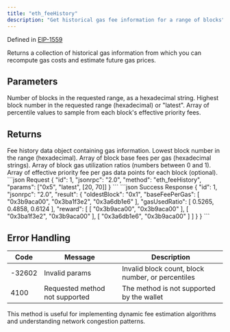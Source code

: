 ```yaml
---
title: "eth_feeHistory"
description: "Get historical gas fee information for a range of blocks"
---
```


Defined in [EIP-1559](https://eips.ethereum.org/EIPS/eip-1559)

<Info>
Returns a collection of historical gas information from which you can recompute gas costs and estimate future gas prices.
</Info>

## Parameters

<ParamField body="blockCount" type="string" required>
Number of blocks in the requested range, as a hexadecimal string.
</ParamField>

<ParamField body="newestBlock" type="string" required>
Highest block number in the requested range (hexadecimal) or "latest".
</ParamField>

<ParamField body="rewardPercentiles" type="array" required>
Array of percentile values to sample from each block's effective priority fees.
</ParamField>

## Returns

<ResponseField name="result" type="object">
Fee history data object containing gas information.

<Expandable title="Fee history object properties">
<ResponseField name="oldestBlock" type="string">
Lowest block number in the range (hexadecimal).
</ResponseField>

<ResponseField name="baseFeePerGas" type="array">
Array of block base fees per gas (hexadecimal strings).
</ResponseField>

<ResponseField name="gasUsedRatio" type="array">
Array of block gas utilization ratios (numbers between 0 and 1).
</ResponseField>

<ResponseField name="reward" type="array">
Array of effective priority fee per gas data points for each block (optional).
</ResponseField>
</Expandable>
</ResponseField>

<RequestExample>
```json Request
{
  "id": 1,
  "jsonrpc": "2.0",
  "method": "eth_feeHistory",
  "params": ["0x5", "latest", [20, 70]]
}
```
</RequestExample>

<ResponseExample>
```json Success Response
{
  "id": 1,
  "jsonrpc": "2.0",
  "result": {
    "oldestBlock": "0x1",
    "baseFeePerGas": [
      "0x3b9aca00",
      "0x3ba1f3e2",
      "0x3a6db1e6"
    ],
    "gasUsedRatio": [
      0.5265,
      0.4858,
      0.6124
    ],
    "reward": [
      [
        "0x3b9aca00",
        "0x3b9aca00"
      ],
      [
        "0x3ba1f3e2",
        "0x3b9aca00"
      ],
      [
        "0x3a6db1e6",
        "0x3b9aca00"
      ]
    ]
  }
}
```
</ResponseExample>

## Error Handling

| Code   | Message                        | Description |
| ------ | ------------------------------ | ----------- |
| -32602 | Invalid params                 | Invalid block count, block number, or percentiles |
| 4100   | Requested method not supported | The method is not supported by the wallet |

<Info>
This method is useful for implementing dynamic fee estimation algorithms and understanding network congestion patterns.
</Info>


<PolicyBanner />